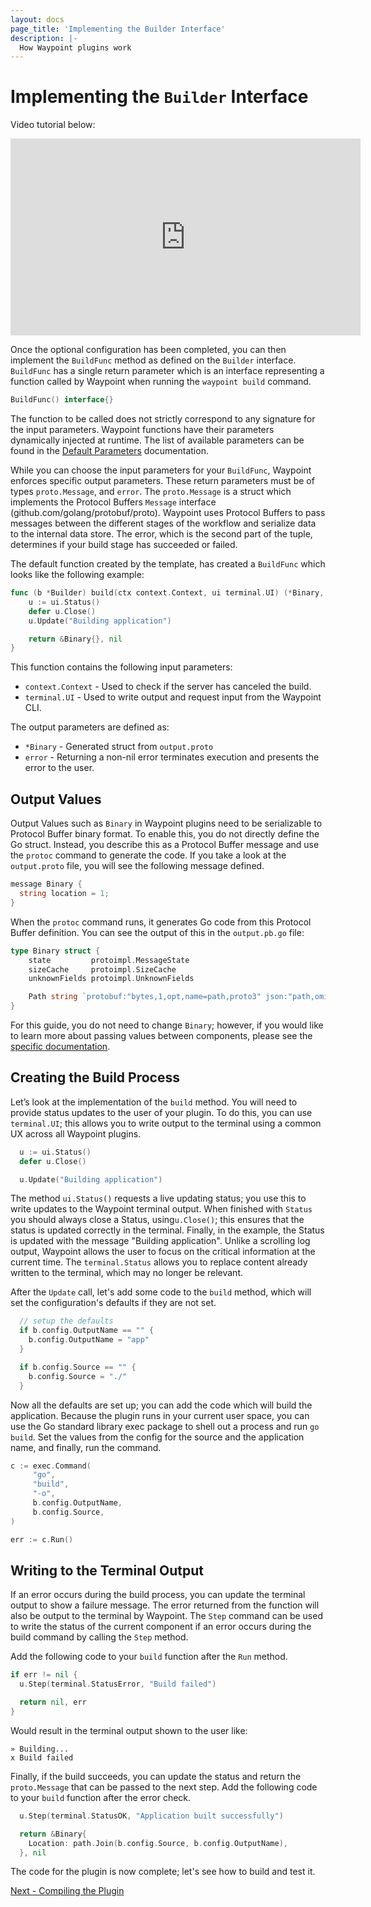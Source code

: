 ```yaml
---
layout: docs
page_title: 'Implementing the Builder Interface'
description: |-
  How Waypoint plugins work
---
```


# Implementing the `Builder` Interface

Video tutorial below:

<iframe
  width="560"
  height="315"
  src="https://www.youtube.com/embed/4zwZCpqo0j8?start=583&end=1082"
  frameborder="0"
  allow="accelerometer; autoplay; clipboard-write; encrypted-media; gyroscope; picture-in-picture"
  allowfullscreen
></iframe>

Once the optional configuration has been completed, you can then implement the `BuildFunc` method as defined on the
`Builder` interface. `BuildFunc` has a single return parameter which is an interface representing a function called by
Waypoint when running the `waypoint build` command.

```go
BuildFunc() interface{}
```

The function to be called does not strictly correspond to any signature for the input parameters. Waypoint functions
have their parameters dynamically injected at runtime. The list of available parameters can be found in the
[Default Parameters](/waypoint/docs/extending-waypoint/plugin-interfaces/default-parameters) documentation.

While you can choose the input parameters for your `BuildFunc`, Waypoint enforces specific output parameters. These
return parameters must be of types `proto.Message`, and `error`. The `proto.Message` is a struct which implements the
Protocol Buffers `Message` interface (github.com/golang/protobuf/proto). Waypoint uses Protocol Buffers to pass messages
between the different stages of the workflow and serialize data to the internal data store. The error, which is the
second part of the tuple, determines if your build stage has succeeded or failed.

The default function created by the template, has created a `BuildFunc` which looks like the following example:

```go
func (b *Builder) build(ctx context.Context, ui terminal.UI) (*Binary, error) {
	u := ui.Status()
	defer u.Close()
	u.Update("Building application")

	return &Binary{}, nil
}
```

This function contains the following input parameters:

- `context.Context` - Used to check if the server has canceled the build.
- `terminal.UI` - Used to write output and request input from the Waypoint CLI.

The output parameters are defined as:

- `*Binary` - Generated struct from `output.proto`
- `error` - Returning a non-nil error terminates execution and presents the error to the user.

## Output Values

Output Values such as `Binary` in Waypoint plugins need to be serializable to Protocol Buffer binary format. To enable
this, you do not directly define the Go struct. Instead, you describe this as a Protocol Buffer message and use the
`protoc` command to generate the code. If you take a look at the `output.proto` file, you will see the following message
defined.

```go
message Binary {
  string location = 1;
}
```

When the `protoc` command runs, it generates Go code from this Protocol Buffer definition. You can see the output of
this in the `output.pb.go` file:

```go
type Binary struct {
	state         protoimpl.MessageState
	sizeCache     protoimpl.SizeCache
	unknownFields protoimpl.UnknownFields

	Path string `protobuf:"bytes,1,opt,name=path,proto3" json:"path,omitempty"`
}
```

For this guide, you do not need to change `Binary`; however, if you would like to learn more about passing values
between components, please see the
[specific documentation](/waypoint/docs/extending-waypoint/passing-values).

## Creating the Build Process

Let’s look at the implementation of the `build` method. You will need to provide status updates to the user of your
plugin. To do this, you can use `terminal.UI`; this allows you to write output to the terminal using a common UX across
all Waypoint plugins.

```go
  u := ui.Status()
  defer u.Close()

  u.Update("Building application")
```

The method `ui.Status()` requests a live updating status; you use this to write updates to the Waypoint terminal output.
When finished with `Status` you should always close a Status, using`u.Close()`; this ensures that the status is updated
correctly in the terminal. Finally, in the example, the Status is updated with the message "Building application".
Unlike a scrolling log output, Waypoint allows the user to focus on the critical information at the current time. The
`terminal.Status` allows you to replace content already written to the terminal, which may no longer be relevant.

After the `Update` call, let's add some code to the `build` method, which will set the configuration's defaults if they
are not set.

```go
  // setup the defaults
  if b.config.OutputName == "" {
    b.config.OutputName = "app"
  }

  if b.config.Source == "" {
    b.config.Source = "./"
  }
```

Now all the defaults are set up; you can add the code which will build the application. Because the plugin runs in your
current user space, you can use the Go standard library exec package to shell out a process and run `go build`. Set the
values from the config for the source and the application name, and finally, run the command.

```go
c := exec.Command(
     "go",
     "build",
     "-o",
     b.config.OutputName,
     b.config.Source,
)

err := c.Run()
```

## Writing to the Terminal Output

If an error occurs during the build process, you can update the terminal output to show a failure message. The error
returned from the function will also be output to the terminal by Waypoint. The `Step` command can be used to write the status
of the current component if an error occurs during the build command by calling the `Step` method.

Add the following code to your `build` function after the `Run` method.

```go
if err != nil {
  u.Step(terminal.StatusError, "Build failed")

  return nil, err
}
```

Would result in the terminal output shown to the user like:

```shell
» Building...
x Build failed
```

Finally, if the build succeeds, you can update the status and return the `proto.Message` that can be passed to the next
step. Add the following code to your `build` function after the error check.

```go
  u.Step(terminal.StatusOK, "Application built successfully")

  return &Binary{
    Location: path.Join(b.config.Source, b.config.OutputName),
  }, nil
```

The code for the plugin is now complete; let's see how to build and test it.

[Next - Compiling the Plugin](/waypoint/docs/extending-waypoint/creating-plugins/compiling)
